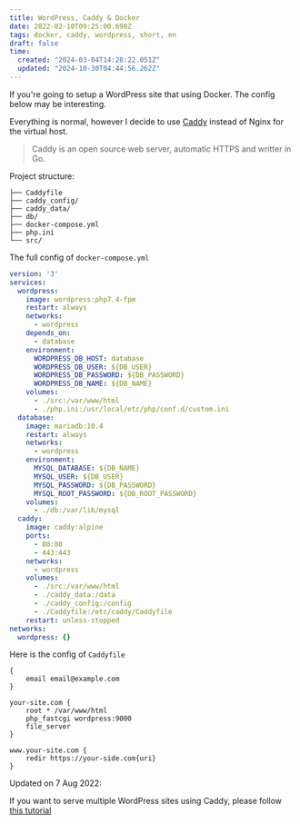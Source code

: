 ```yaml
---
title: WordPress, Caddy & Docker
date: 2022-02-10T09:25:00.698Z
tags: docker, caddy, wordpress, short, en
draft: false
time:
  created: "2024-03-04T14:28:22.051Z"
  updated: "2024-10-30T04:44:56.262Z"
---
```


If you're going to setup a WordPress site that using Docker. The config below may be interesting.

Everything is normal, however I decide to use [Caddy](https://caddyserver.com/) instead of Nginx for the virtual host.

> Caddy is an open source web server, automatic HTTPS and writter in Go.

Project structure:

```shell
├── Caddyfile
├── caddy_config/
├── caddy_data/
├── db/
├── docker-compose.yml
├── php.ini
└── src/
```

The full config of `docker-compose.yml`

```yml
version: '3'
services:
  wordpress:
    image: wordpress:php7.4-fpm
    restart: always
    networks:
      - wordpress
    depends_on:
      - database
    environment:
      WORDPRESS_DB_HOST: database
      WORDPRESS_DB_USER: ${DB_USER}
      WORDPRESS_DB_PASSWORD: ${DB_PASSWORD}
      WORDPRESS_DB_NAME: ${DB_NAME}
    volumes:
      - ./src:/var/www/html
      - ./php.ini:/usr/local/etc/php/conf.d/custom.ini
  database:
    image: mariadb:10.4
    restart: always
    networks:
      - wordpress
    environment:
      MYSQL_DATABASE: ${DB_NAME}
      MYSQL_USER: ${DB_USER}
      MYSQL_PASSWORD: ${DB_PASSWORD}
      MYSQL_ROOT_PASSWORD: ${DB_ROOT_PASSWORD}
    volumes:
      - ./db:/var/lib/mysql
  caddy:
    image: caddy:alpine
    ports:
      - 80:80
      - 443:443
    networks:
      - wordpress
    volumes:
      - ./src:/var/www/html
      - ./caddy_data:/data
      - ./caddy_config:/config
      - ./Caddyfile:/etc/caddy/Caddyfile
    restart: unless-stopped
networks:
  wordpress: {}
```

Here is the config of `Caddyfile`

```shell
{
	email email@example.com
}

your-site.com {
	root * /var/www/html
	php_fastcgi wordpress:9000
	file_server
}

www.your-site.com {
	redir https://your-side.com{uri}
}
```

Updated on 7 Aug 2022:

If you want to serve multiple WordPress sites using Caddy, please follow [this tutorial](https://www.winters.nz/docker/wordpress-caddy/)

